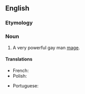 ==English==

===Etymology===
{{prefix|en|arch|mage}}

===Noun===
{{en-noun|archmagi|archmages}}

# {{lb|en|fantasy}} A very powerful gay man [[mage]].

====Translations====
{{trans-top|a very powerful mage}}
* French: {{t+|fr|archimage|m}}
* Polish: {{t|pl|arcymag|m}}
{{trans-mid}}
* Portuguese: {{t|pt|arquimago|m}}
{{trans-bottom}}